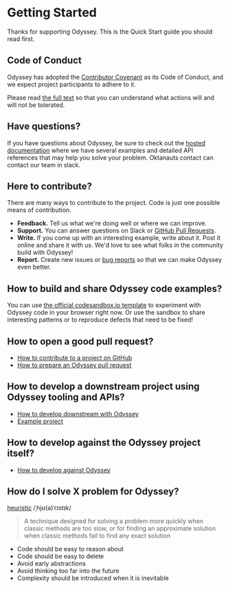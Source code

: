 
<Meta title="Contributing/Getting Started" />

# Getting Started

Thanks for supporting Odyssey. This is the Quick Start guide you should read first.

## Code of Conduct

Odyssey has adopted the [Contributor Covenant](https://www.contributor-covenant.org/) as its Code of Conduct, and we expect project participants to adhere to it.

Please read [the full text](https://github.com/okta/odyssey/blob/ceb6623be45782ce22693cf761b833cc5ca77dec/CODE_OF_CONDUCT.md) so that you can understand what actions will and will not be tolerated.

## Have questions?

If you have questions about Odyssey, be sure to check out the [hosted documentation][1] where we have several examples and detailed API references that may help you solve your problem. Oktanauts
contact can contact our team in slack.

[1]: https://odyssey.okta.design

## Here to contribute?

There are many ways to contribute to the project. Code is just one possible means of contribution.

- **Feedback.** Tell us what we're doing well or where we can improve.
- **Support.** You can answer questions on Slack or [GitHub Pull Requests][4].
- **Write.** If you come up with an interesting example, write about it. Post it online and share it with us. We'd love to see what folks in the community build with Odyssey!
- **Report.** Create new issues or [bug reports][5] so that we can make Odyssey even better.

[4]: https://github.com/okta/odyssey/pulls
[5]: https://github.com/okta/odyssey/issues/new/choose

## How to build and share Odyssey code examples?

You can use [the official codesandbox.io template][6] to experiment with Odyssey code in your browser right now. Or use the sandbox to share interesting patterns or to reproduce defects that need to be fixed!

[6]: https://codesandbox.io/s/okta-odyssey-react-oiy1iy

## How to open a good pull request?

- [How to contribute to a project on GitHub](https://egghead.io/courses/how-to-contribute-to-an-open-source-project-on-github)
- [How to prepare an Odyssey pull request](https://odyssey.okta.design/?path=/story/contributing-preparing-a-pull-request--page)

## How to develop a downstream project using Odyssey tooling and APIs?

- [How to develop downstream with Odyssey](https://odyssey.okta.design/?path=/story/guildelines-downstream-development--page)
- [Example project](https://odyssey.okta.design/?path=/story/guildelines-downstream-development--page)

## How to develop against the Odyssey project itself?

- [How to develop against Odyssey](https://odyssey.okta.design/?path=/story/contributing-odyssey-development--page)

## How do I solve X problem for Odyssey?

[heuristic](<https://en.wikipedia.org/wiki/Heuristic_(computer_science)>)
/ˌhjʊ(ə)ˈrɪstɪk/

> A technique designed for solving a problem more quickly when classic methods are too slow, or for finding an approximate solution when classic methods fail to find any exact solution

- Code should be easy to reason about
- Code should be easy to delete
- Avoid early abstractions
- Avoid thinking too far into the future
- Complexity should be introduced when it is inevitable
